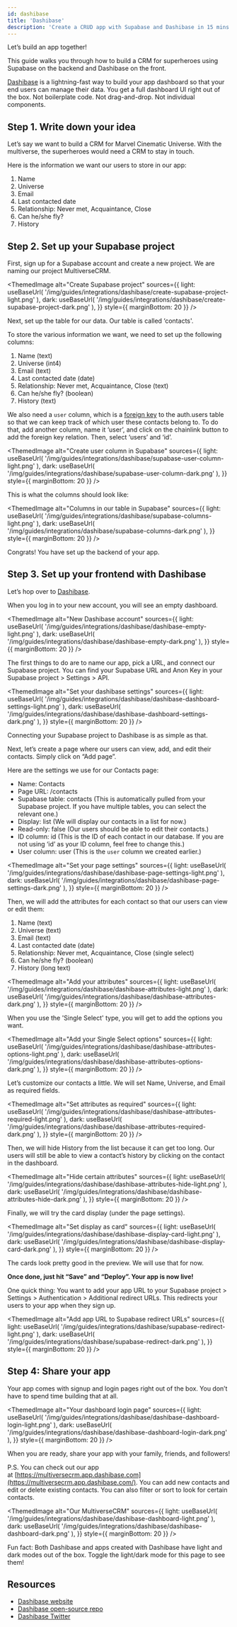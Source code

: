 ```yaml
---
id: dashibase
title: 'Dashibase'
description: 'Create a CRUD app with Supabase and Dashibase in 15 mins.'
---
```



Let’s build an app together!

This guide walks you through how to build a CRM for superheroes using Supabase on the backend and Dashibase on the front.

[Dashibase](https://dashibase.com/) is a lightning-fast way to build your app dashboard so that your end users can manage their data. You get a full dashboard UI right out of the box. Not boilerplate code. Not drag-and-drop. Not individual components.

## Step 1. Write down your idea

Let’s say we want to build a CRM for Marvel Cinematic Universe. With the multiverse, the superheroes would need a CRM to stay in touch.

Here is the information we want our users to store in our app:

1. Name
2. Universe
3. Email
4. Last contacted date
5. Relationship: Never met, Acquaintance, Close
6. Can he/she fly?
7. History

## Step 2. Set up your Supabase project

First, sign up for a Supabase account and create a new project. We are naming our project MultiverseCRM.

<ThemedImage
  alt="Create Supabase project"
  sources={{
    light: useBaseUrl(
      '/img/guides/integrations/dashibase/create-supabase-project-light.png'
    ),
    dark: useBaseUrl(
      '/img/guides/integrations/dashibase/create-supabase-project-dark.png'
    ),
  }}
  style={{ marginBottom: 20 }}
/>

Next, set up the table for our data. Our table is called ‘contacts'.

To store the various information we want, we need to set up the following columns:

1. Name (text)
2. Universe (int4)
3. Email (text)
4. Last contacted date (date)
5. Relationship: Never met, Acquaintance, Close (text)
6. Can he/she fly? (boolean)
7. History (text)

We also need a `user` column, which is a [foreign key](https://supabase.com/docs/guides/database/tables#joining-tables-with-foreign-keys) to the auth.users table so that we can keep track of which user these contacts belong to. To do that, add another column, name it ‘user’, and click on the chainlink button to add the foreign key relation. Then, select ‘users’ and ‘id’.

<ThemedImage
  alt="Create user column in Supabase"
  sources={{
    light: useBaseUrl(
      '/img/guides/integrations/dashibase/supabase-user-column-light.png'
    ),
    dark: useBaseUrl(
      '/img/guides/integrations/dashibase/supabase-user-column-dark.png'
    ),
  }}
  style={{ marginBottom: 20 }}
/>

This is what the columns should look like:

<ThemedImage
  alt="Columns in our table in Supabase"
  sources={{
    light: useBaseUrl(
      '/img/guides/integrations/dashibase/supabase-columns-light.png'
    ),
    dark: useBaseUrl(
      '/img/guides/integrations/dashibase/supabase-columns-dark.png'
    ),
  }}
  style={{ marginBottom: 20 }}
/>

Congrats! You have set up the backend of your app.

## Step 3. Set up your frontend with Dashibase

Let’s hop over to [Dashibase](https://dashibase.com/).

When you log in to your new account, you will see an empty dashboard.

<ThemedImage
  alt="New Dashibase account"
  sources={{
    light: useBaseUrl(
      '/img/guides/integrations/dashibase/dashibase-empty-light.png'
    ),
    dark: useBaseUrl(
      '/img/guides/integrations/dashibase/dashibase-empty-dark.png'
    ),
  }}
  style={{ marginBottom: 20 }}
/>

The first things to do are to name our app, pick a URL, and connect our Supabase project. You can find your Supabase URL and Anon Key in your Supabase project > Settings > API.

<ThemedImage
  alt="Set your dashibase settings"
  sources={{
    light: useBaseUrl(
      '/img/guides/integrations/dashibase/dashibase-dashboard-settings-light.png'
    ),
    dark: useBaseUrl(
      '/img/guides/integrations/dashibase/dashibase-dashboard-settings-dark.png'
    ),
  }}
  style={{ marginBottom: 20 }}
/>

Connecting your Supabase project to Dashibase is as simple as that.

Next, let’s create a page where our users can view, add, and edit their contacts. Simply click on “Add page”.

Here are the settings we use for our Contacts page:

- Name: Contacts
- Page URL: /contacts
- Supabase table: contacts (This is automatically pulled from your Supabase project. If you have multiple tables, you can select the relevant one.)
- Display: list (We will display our contacts in a list for now.)
- Read-only: false (Our users should be able to edit their contacts.)
- ID column: id (This is the ID of each contact in our database. If you are not using ‘id’ as your ID column, feel free to change this.)
- User column: user (This is the `user` column we created earlier.)

<ThemedImage
  alt="Set your page settings"
  sources={{
    light: useBaseUrl(
      '/img/guides/integrations/dashibase/dashibase-page-settings-light.png'
    ),
    dark: useBaseUrl(
      '/img/guides/integrations/dashibase/dashibase-page-settings-dark.png'
    ),
  }}
  style={{ marginBottom: 20 }}
/>

Then, we will add the attributes for each contact so that our users can view or edit them:

1. Name (text)
2. Universe (text)
3. Email (text)
4. Last contacted date (date)
5. Relationship: Never met, Acquaintance, Close (single select)
6. Can he/she fly? (boolean)
7. History (long text)

<ThemedImage
  alt="Add your attributes"
  sources={{
    light: useBaseUrl(
      '/img/guides/integrations/dashibase/dashibase-attributes-light.png'
    ),
    dark: useBaseUrl(
      '/img/guides/integrations/dashibase/dashibase-attributes-dark.png'
    ),
  }}
  style={{ marginBottom: 20 }}
/>

When you use the 'Single Select' type, you will get to add the options you want.

<ThemedImage
  alt="Add your Single Select options"
  sources={{
    light: useBaseUrl(
      '/img/guides/integrations/dashibase/dashibase-attributes-options-light.png'
    ),
    dark: useBaseUrl(
      '/img/guides/integrations/dashibase/dashibase-attributes-options-dark.png'
    ),
  }}
  style={{ marginBottom: 20 }}
/>

Let’s customize our contacts a little. We will set Name, Universe, and Email as required fields.

<ThemedImage
  alt="Set attributes as required"
  sources={{
    light: useBaseUrl(
      '/img/guides/integrations/dashibase/dashibase-attributes-required-light.png'
    ),
    dark: useBaseUrl(
      '/img/guides/integrations/dashibase/dashibase-attributes-required-dark.png'
    ),
  }}
  style={{ marginBottom: 20 }}
/>

Then, we will hide History from the list because it can get too long. Our users will still be able to view a contact’s history by clicking on the contact in the dashboard.

<ThemedImage
  alt="Hide certain attributes"
  sources={{
    light: useBaseUrl(
      '/img/guides/integrations/dashibase/dashibase-attributes-hide-light.png'
    ),
    dark: useBaseUrl(
      '/img/guides/integrations/dashibase/dashibase-attributes-hide-dark.png'
    ),
  }}
  style={{ marginBottom: 20 }}
/>

Finally, we will try the card display (under the page settings).

<ThemedImage
  alt="Set display as card"
  sources={{
    light: useBaseUrl(
      '/img/guides/integrations/dashibase/dashibase-display-card-light.png'
    ),
    dark: useBaseUrl(
      '/img/guides/integrations/dashibase/dashibase-display-card-dark.png'
    ),
  }}
  style={{ marginBottom: 20 }}
/>

The cards look pretty good in the preview. We will use that for now.

**Once done, just hit “Save” and “Deploy”. Your app is now live!**

One quick thing: You want to add your app URL to your Supabase project > Settings > Authentication > Additional redirect URLs. This redirects your users to your app when they sign up.

<ThemedImage
  alt="Add app URL to Supabase redirect URLs"
  sources={{
    light: useBaseUrl(
      '/img/guides/integrations/dashibase/supabase-redirect-light.png'
    ),
    dark: useBaseUrl(
      '/img/guides/integrations/dashibase/supabase-redirect-dark.png'
    ),
  }}
  style={{ marginBottom: 20 }}
/>

## Step 4: Share your app

Your app comes with signup and login pages right out of the box. You don’t have to spend time building that at all.

<ThemedImage
  alt="Your dashboard login page"
  sources={{
    light: useBaseUrl(
      '/img/guides/integrations/dashibase/dashibase-dashboard-login-light.png'
    ),
    dark: useBaseUrl(
      '/img/guides/integrations/dashibase/dashibase-dashboard-login-dark.png'
    ),
  }}
  style={{ marginBottom: 20 }}
/>

When you are ready, share your app with your family, friends, and followers!

P.S. You can check out our app at [https://multiversecrm.app.dashibase.com](https://multiversecrm.app.dashibase.com/). You can add new contacts and edit or delete existing contacts. You can also filter or sort to look for certain contacts.

<ThemedImage
  alt="Our MultiverseCRM"
  sources={{
    light: useBaseUrl(
      '/img/guides/integrations/dashibase/dashibase-dashboard-light.png'
    ),
    dark: useBaseUrl(
      '/img/guides/integrations/dashibase/dashibase-dashboard-dark.png'
    ),
  }}
  style={{ marginBottom: 20 }}
/>

Fun fact: Both Dashibase and apps created with Dashibase have light and dark modes out of the box. Toggle the light/dark mode for this page to see them!

## Resources

- [Dashibase website](https://dashibase.com/)
- [Dashibase open-source repo](https://github.com/dashibase/dashibase)
- [Dashibase Twitter](https://twitter.com/dashibase)
